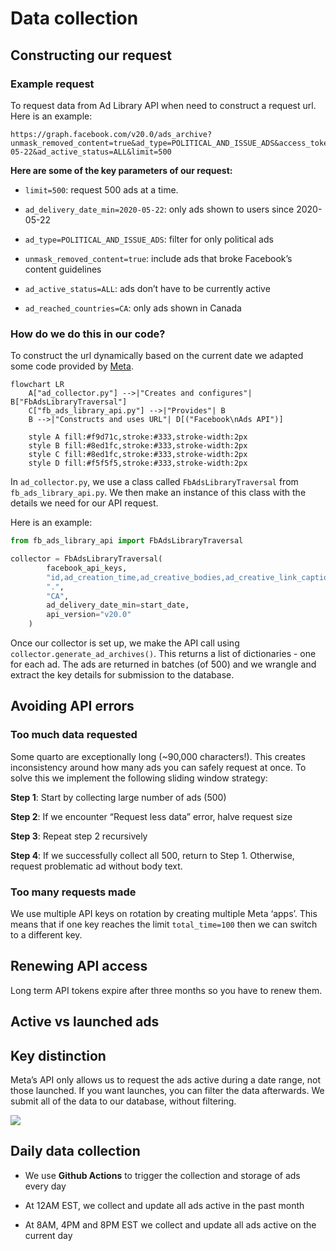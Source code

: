 # Data collection {#sec-collection}

## Constructing our request

### Example request

To request data from Ad Library API when need to construct a request url. Here is an example:

```
https://graph.facebook.com/v20.0/ads_archive?unmask_removed_content=true&ad_type=POLITICAL_AND_ISSUE_ADS&access_token=INSERT_YOUR_TOKEN&fields=id,ad_creation_time,ad_creative_bodies,ad_creative_link_captions,ad_creative_link_descriptions,ad_creative_link_titles,ad_delivery_start_time,ad_delivery_stop_time,ad_snapshot_url,currency,delivery_by_region,demographic_distribution,bylines,impressions,languages,page_id,page_name,publisher_platforms,spend,target_locations,target_gender,target_ages,estimated_audience_size&search_terms=.&ad_reached_countries=CA&search_page_ids=&ad_delivery_date_min=2020-05-22&ad_active_status=ALL&limit=500
```

**Here are some of the key parameters of our request:**

- `limit=500`: request 500 ads at a time.

- `ad_delivery_date_min=2020-05-22`: only ads shown to users since 2020-05-22

- `ad_type=POLITICAL_AND_ISSUE_ADS`: filter for only political ads

- `unmask_removed_content=true`: include ads that broke Facebook's content guidelines

- `ad_active_status=ALL`: ads don't have to be currently active 

- `ad_reached_countries=CA`: only ads shown in Canada


### How do we do this in our code?

To construct the url dynamically based on the current date we adapted some code provided by [Meta](https://github.com/facebookresearch/Ad-Library-API-Script-Repository/tree/main). 

```mermaid

flowchart LR
    A["ad_collector.py"] -->|"Creates and configures"| B["FbAdsLibraryTraversal"]
    C["fb_ads_library_api.py"] -->|"Provides"| B
    B -->|"Constructs and uses URL"| D[("Facebook\nAds API")]
    
    style A fill:#f9d71c,stroke:#333,stroke-width:2px
    style B fill:#8ed1fc,stroke:#333,stroke-width:2px
    style C fill:#8ed1fc,stroke:#333,stroke-width:2px
    style D fill:#f5f5f5,stroke:#333,stroke-width:2px
```


In `ad_collector.py`, we use a class called `FbAdsLibraryTraversal` from `fb_ads_library_api.py`. We then make an instance of this class with the details we need for our API request.

Here is an example:

```python
from fb_ads_library_api import FbAdsLibraryTraversal

collector = FbAdsLibraryTraversal(
        facebook_api_keys,
        "id,ad_creation_time,ad_creative_bodies,ad_creative_link_captions,ad_creative_link_descriptions,ad_creative_link_titles,ad_delivery_start_time,ad_delivery_stop_time,ad_snapshot_url,currency,delivery_by_region,demographic_distribution,bylines,impressions,languages,page_id,page_name,publisher_platforms,spend,target_locations,target_gender,target_ages,estimated_audience_size",
        ".",
        "CA",
        ad_delivery_date_min=start_date,
        api_version="v20.0"
    )

```

Once our collector is set up, we make the API call using `collector.generate_ad_archives()`. This returns a list of dictionaries - one for each ad. The ads are returned in batches (of 500) and we wrangle and extract the key details for submission to the database.

## Avoiding API errors

### Too much data requested

Some quarto are exceptionally long (~90,000 characters!). This creates inconsistency around how many ads you can safely request at once. To solve this we implement the following sliding window strategy:

**Step 1**: 
Start by collecting large number of ads (500)

**Step 2**: If we encounter "Request less data" error, halve request size

**Step 3**: Repeat step 2 recursively

**Step 4**: If we successfully collect all 500, return to Step 1. Otherwise, request problematic ad without body text.

### Too many requests made

We use multiple API keys on rotation by creating multiple Meta 'apps'. This means that if one key reaches the limit `total_time=100` then we can switch to a different key.

::: {.callout-tip}
## Renewing API access

Long term API tokens expire after three months so you have to renew them.
:::

## Active vs launched ads

::: {.callout-tip}
## Key distinction

Meta's API only allows us to request the ads active during a date range, not those launched. If you want launches, you can filter the data afterwards. We submit all of the data to our database, without filtering. 
:::

![](/img/active-launched.png)

## Daily data collection

- We use **Github Actions** to trigger the collection and storage of ads every day

- At 12AM EST, we collect and update all ads active in the past month

- At 8AM, 4PM and 8PM EST we collect and update all ads active on the current day